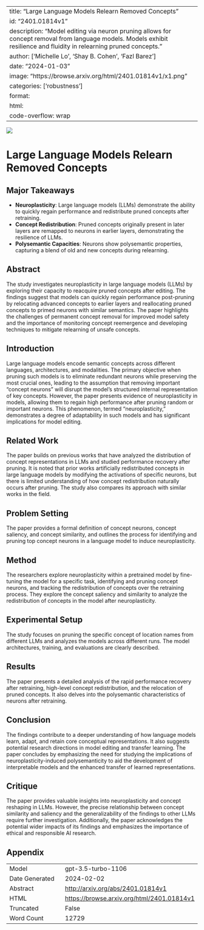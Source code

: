 
---
title: "Large Language Models Relearn Removed Concepts"
id: "2401.01814v1"
description: "Model editing via neuron pruning allows for concept removal from language models. Models exhibit resilience and fluidity in relearning pruned concepts."
author: ['Michelle Lo', 'Shay B. Cohen', 'Fazl Barez']
date: "2024-01-03"
image: "https://browse.arxiv.org/html/2401.01814v1/x1.png"
categories: ['robustness']
format:
  html:
    code-overflow: wrap
---

![](https://browse.arxiv.org/html/2401.01814v1/x1.png)

# Large Language Models Relearn Removed Concepts

## Major Takeaways
- **Neuroplasticity**: Large language models (LLMs) demonstrate the ability to quickly regain performance and redistribute pruned concepts after retraining.
- **Concept Redistribution**: Pruned concepts originally present in later layers are remapped to neurons in earlier layers, demonstrating the resilience of LLMs.
- **Polysemantic Capacities**: Neurons show polysemantic properties, capturing a blend of old and new concepts during relearning.

## Abstract
The study investigates neuroplasticity in large language models (LLMs) by exploring their capacity to reacquire pruned concepts after editing. The findings suggest that models can quickly regain performance post-pruning by relocating advanced concepts to earlier layers and reallocating pruned concepts to primed neurons with similar semantics. The paper highlights the challenges of permanent concept removal for improved model safety and the importance of monitoring concept reemergence and developing techniques to mitigate relearning of unsafe concepts.

## Introduction
Large language models encode semantic concepts across different languages, architectures, and modalities. The primary objective when pruning such models is to eliminate redundant neurons while preserving the most crucial ones, leading to the assumption that removing important “concept neurons” will disrupt the model’s structured internal representation of key concepts. However, the paper presents evidence of neuroplasticity in models, allowing them to regain high performance after pruning random or important neurons. This phenomenon, termed “neuroplasticity,” demonstrates a degree of adaptability in such models and has significant implications for model editing.

## Related Work
The paper builds on previous works that have analyzed the distribution of concept representations in LLMs and studied performance recovery after pruning. It is noted that prior works artificially redistributed concepts in large language models by modifying the activations of specific neurons, but there is limited understanding of how concept redistribution naturally occurs after pruning. The study also compares its approach with similar works in the field.

## Problem Setting
The paper provides a formal definition of concept neurons, concept saliency, and concept similarity, and outlines the process for identifying and pruning top concept neurons in a language model to induce neuroplasticity.

## Method
The researchers explore neuroplasticity within a pretrained model by fine-tuning the model for a specific task, identifying and pruning concept neurons, and tracking the redistribution of concepts over the retraining process. They explore the concept saliency and similarity to analyze the redistribution of concepts in the model after neuroplasticity.

## Experimental Setup
The study focuses on pruning the specific concept of location names from different LLMs and analyzes the models across different runs. The model architectures, training, and evaluations are clearly described.

## Results
The paper presents a detailed analysis of the rapid performance recovery after retraining, high-level concept redistribution, and the relocation of pruned concepts. It also delves into the polysemantic characteristics of neurons after retraining.

## Conclusion
The findings contribute to a deeper understanding of how language models learn, adapt, and retain core conceptual representations. It also suggests potential research directions in model editing and transfer learning. The paper concludes by emphasizing the need for studying the implications of neuroplasticity-induced polysemanticity to aid the development of interpretable models and the enhanced transfer of learned representations.

## Critique
The paper provides valuable insights into neuroplasticity and concept reshaping in LLMs. However, the precise relationship between concept similarity and saliency and the generalizability of the findings to other LLMs require further investigation. Additionally, the paper acknowledges the potential wider impacts of its findings and emphasizes the importance of ethical and responsible AI research.

## Appendix

|          |          |
|----------|----------|
| Model     | gpt-3.5-turbo-1106       |
| Date Generated     | 2024-02-02       |
| Abstract | [http://arxiv.org/abs/2401.01814v1](http://arxiv.org/abs/2401.01814v1)        |
| HTML     | [https://browse.arxiv.org/html/2401.01814v1](https://browse.arxiv.org/html/2401.01814v1)       |
| Truncated       | False       |
| Word Count       | 12729       |
